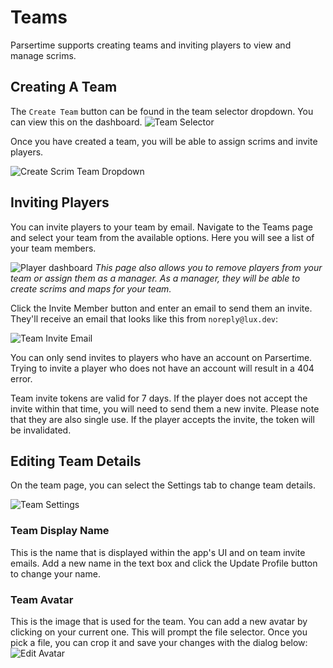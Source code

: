 
# Teams
Parsertime supports creating teams and inviting players to view and manage scrims. 

## Creating A Team
The `Create Team` button can be found in the team selector dropdown. You can view this on the dashboard.
![Team Selector](/team-selector.png)

Once you have created a team, you will be able to assign scrims and invite players.

![Create Scrim Team Dropdown](/create-scrim-team-dropdown.png)

## Inviting Players
You can invite players to your team by email. Navigate to the Teams page and select your 
team from the available options. Here you will see a list of your team members. 

![Player dashboard](/player-dashboard.png)
*This page also allows you to remove players from your team or assign them as a manager.
As a manager, they will be able to create scrims and maps for your team.*

Click the Invite Member button and enter an email to send them an invite. They'll 
receive an email that looks like this from `noreply@lux.dev`:

![Team Invite Email](/team-invite.png)

<Callout type="warning" emoji="⚠️">
  You can only send invites to players who have an account on Parsertime.
  Trying to invite a player who does not have an account will result in a 404 error.
</Callout>

Team invite tokens are valid for 7 days. If the player does not accept the invite within
that time, you will need to send them a new invite. Please note that they are also
single use. If the player accepts the invite, the token will be invalidated.

## Editing Team Details
On the team page, you can select the Settings tab to change team details.

![Team Settings](/team-settings.png)

### Team Display Name
This is the name that is displayed within the app's UI and on team invite emails. 
Add a new name in the text box and click the Update Profile button to change your name.

### Team Avatar
This is the image that is used for the team. You can add a new avatar by 
clicking on your current one. This will prompt the file selector. Once you 
pick a file, you can crop it and save your changes with the dialog below:
![Edit Avatar](/edit-avatar.png)
